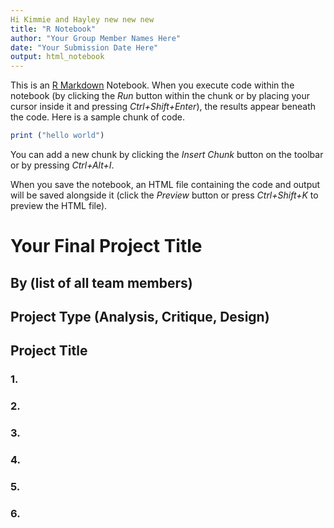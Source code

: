 ```yaml
---
Hi Kimmie and Hayley new new new 
title: "R Notebook"
author: "Your Group Member Names Here"
date: "Your Submission Date Here"
output: html_notebook
---
```


This is an [R Markdown](http://rmarkdown.rstudio.com) Notebook. When you execute code within the notebook (by clicking the *Run* button within the chunk or by placing your cursor inside it and pressing *Ctrl+Shift+Enter*), the results appear beneath the code. Here is a sample chunk of code.

```r
print ("hello world")
```

You can add a new chunk by clicking the *Insert Chunk* button on the toolbar or by pressing *Ctrl+Alt+I*.

When you save the notebook, an HTML file containing the code and output will be saved alongside it (click the *Preview* button or press *Ctrl+Shift+K* to preview the HTML file).

# Your Final Project Title
## By (list of all team members)
## Project Type (Analysis, Critique, Design)
## Project Title

### 1. 

### 2. 

### 3. 

### 4. 

### 5.

### 6. 

